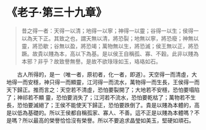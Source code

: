 # 《老子·第三十九章》

> 昔之得一者：天得一以清；地得一以寧；神得一以靈；谷得一以生；侯得一以為天下正。其致之也，謂天無以清，將恐裂；地無以寧，將恐廢；神無以靈，將恐歇；谷無以盈，將恐竭；萬物無以生，將恐滅；侯王無以正，將恐蹶。故貴以賤為本，高以下為基。是以侯王自稱孤、寡、不穀。此非以賤為本邪？非乎？故致譽無譽。是故不欲琭琭如玉，珞珞如石。

&emsp;&emsp;古人所得的，是一（唯一者，原初者，化一者，即道）。天空得一而清虛，大地得一而安穩，神只得一而顯靈，江河得一而流水，萬物得一而生長，王侯得一而天下歸正。推而言之：天空若不清虛，恐怕要裂開了；大地若不安穩，恐怕要塌陷了；神祁若不顯 靈，恐怕要消失了；江河若不流水，恐怕要乾枯了；萬物若不生長，恐怕要滅絕了；王侯不能使天下歸正，恐怕要跌倒了。貴是以賤為本體的，高是以低為基礎的。所以王侯都自稱孤家、寡人、不善。這不正是以賤為本體嗎？不是嗎？所以最高的榮譽恰恰沒有榮譽。所以不要追求晶瑩如美玉，堅硬如頑石。
